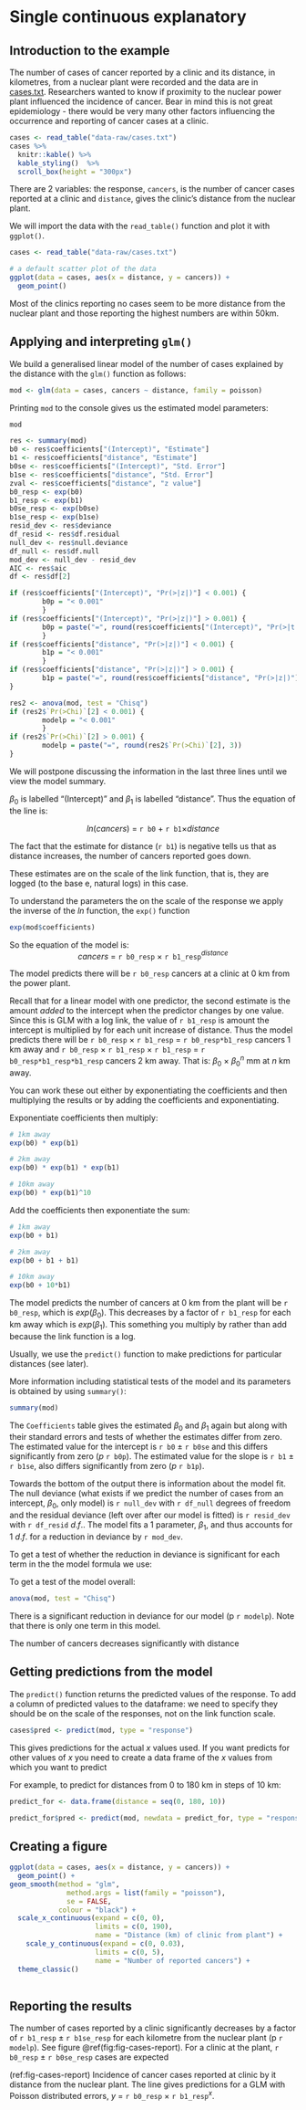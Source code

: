 # Single continuous explanatory {#pois-glm-single-cont}

## Introduction to the example {#intro-3}

The number of cases of cancer reported by a clinic and its distance, in kilometres, from a nuclear plant were recorded and the data are in [cases.txt](data-raw/cases.txt). Researchers wanted to know if proximity to the nuclear power plant influenced the incidence of cancer. Bear in mind this is not great epidemiology - there would be very many other factors influencing the occurrence and reporting of cancer cases at a clinic.


```r
cases <- read_table("data-raw/cases.txt")
cases %>% 
  knitr::kable() %>%
  kable_styling()  %>%
  scroll_box(height = "300px")
```


:::key
There are 2 variables: the response, `cancers`, is the number of cancer cases reported at a clinic and `distance`, gives the clinic's distance from the nuclear plant. 
:::


We will import the data with the `read_table()` function and plot it with `ggplot()`.

```r
cases <- read_table("data-raw/cases.txt")
```


```r
# a default scatter plot of the data
ggplot(data = cases, aes(x = distance, y = cancers)) +
  geom_point()
```
Most of the clinics reporting no cases seem to be more distance from the nuclear plant and those reporting the highest numbers are within 50km.

## Applying and interpreting `glm()` {#apply-interp-3}

We build a generalised linear model of the number of cases explained by the distance with the `glm()` function as follows:

```r
mod <- glm(data = cases, cancers ~ distance, family = poisson)
```
Printing `mod` to the console gives us the estimated model parameters:
```r
mod
```


```r
res <- summary(mod)
b0 <- res$coefficients["(Intercept)", "Estimate"]
b1 <- res$coefficients["distance", "Estimate"]
b0se <- res$coefficients["(Intercept)", "Std. Error"]
b1se <- res$coefficients["distance", "Std. Error"]
zval <- res$coefficients["distance", "z value"]
b0_resp <- exp(b0)
b1_resp <- exp(b1)
b0se_resp <- exp(b0se)
b1se_resp <- exp(b1se)
resid_dev <- res$deviance
df_resid <- res$df.residual
null_dev <- res$null.deviance
df_null <- res$df.null
mod_dev <- null_dev - resid_dev
AIC <- res$aic
df <- res$df[2]

if (res$coefficients["(Intercept)", "Pr(>|z|)"] < 0.001) {
        b0p = "< 0.001"
        }
if (res$coefficients["(Intercept)", "Pr(>|z|)"] > 0.001) {
        b0p = paste("=", round(res$coefficients["(Intercept)", "Pr(>|t|)"], 3))
        }
if (res$coefficients["distance", "Pr(>|z|)"] < 0.001) {
        b1p = "< 0.001"
        }
if (res$coefficients["distance", "Pr(>|z|)"] > 0.001) {
        b1p = paste("=", round(res$coefficients["distance", "Pr(>|z|)"], 3))
}

res2 <- anova(mod, test = "Chisq") 
if (res2$`Pr(>Chi)`[2] < 0.001) {
        modelp = "< 0.001"
        }
if (res2$`Pr(>Chi)`[2] > 0.001) {
        modelp = paste("=", round(res2$`Pr(>Chi)`[2], 3))
}

```

We will postpone discussing the information in the last three lines until we view the model summary.

$\beta_{0}$ is labelled "(Intercept)" and $\beta_{1}$ is labelled "distance". Thus the equation of the line is:

<center> $ln(cancers)$ = `r b0` $+$ `r b1`$\times distance$ </center>

The fact that the estimate for distance (`r b1`) is negative tells us that as distance increases, the number of cancers reported goes down.

These estimates are on the scale of the link function, that is, they are logged (to the base e, natural logs) in this case.

To understand the parameters the on the scale of the response we apply the inverse of the $ln$ function, the `exp()` function

```r
exp(mod$coefficients)
```

So the equation of the model is:
<center> $cancers$ = `r b0_resp` $\times$ `r b1_resp`$^{distance}$ </center>

The model predicts there will be `r b0_resp` cancers at a clinic at 0 km from the power plant.

Recall that for a linear model with one predictor, the second estimate is the amount *added* to the intercept when the predictor changes by one value. Since this is GLM with a log link, the value of `r b1_resp` is amount the intercept is multiplied by for each unit increase of distance. Thus the model predicts there will be `r b0_resp` $\times$ `r b1_resp` =  `r b0_resp*b1_resp` cancers 1 km away and `r b0_resp` $\times$ `r b1_resp` $\times$ `r b1_resp` =  `r b0_resp*b1_resp*b1_resp` cancers 2 km away. That is: $\beta_{0}$ $\times$ $\beta_{0}^n$ mm at $n$ km away.

You can work these out either by exponentiating the coefficients and then multiplying the results or by adding the coefficients and exponentiating.

Exponentiate coefficients then multiply:
```r
# 1km away
exp(b0) * exp(b1)

# 2km away
exp(b0) * exp(b1) * exp(b1)

# 10km away
exp(b0) * exp(b1)^10

```
Add the coefficients then exponentiate the sum: 
```r
# 1km away
exp(b0 + b1)

# 2km away
exp(b0 + b1 + b1)

# 10km away
exp(b0 + 10*b1)
```

:::key
The model predicts the number of cancers at 0 km from the plant will be `r b0_resp`, which is $exp(\beta_{0})$. This decreases by a factor of `r b1_resp` for each km away which is $exp(\beta_{1})$. This something you multiply by rather than add because the link function is a log.
:::


Usually, we use the `predict()` function to make predictions for particular distances (see later).

More information including statistical tests of the model and its parameters is obtained by using `summary()`:

```r
summary(mod) 
```
The `Coefficients` table gives the estimated $\beta_{0}$ and $\beta_{1}$ again but along with their standard errors and tests of whether the estimates differ from zero. The estimated value for the intercept is `r b0` $\pm$ `r b0se` and this differs significantly from zero ($p$ `r b0p`). The estimated value for the slope is `r b1` $\pm$ `r b1se`, also differs significantly from zero ($p$ `r b1p`). 

Towards the bottom of the output there is information about the model fit. The null deviance (what exists if we predict the number of cases from an intercept, $\beta_{0}$, only model) is `r null_dev` with `r df_null` degrees of freedom and the residual deviance (left over after our model is fitted) is `r resid_dev` with `r df_resid` $d.f.$. The model fits a 1 parameter, $\beta_{1}$, and thus accounts for 1 $d.f.$ for a reduction in deviance by `r mod_dev`.

To get a test of whether the reduction in deviance is significant for each term in the the model formula we use:


To get a test of the model overall:

```r
anova(mod, test = "Chisq") 
```

There is a significant reduction in deviance for our model (p `r modelp`). Note that there is only one term in this model.

:::key
The number of cancers decreases significantly with distance
:::

## Getting predictions from the model {#get-pred-3}

The `predict()` function returns the predicted values of the response. To add a column of predicted values to the dataframe:
we need to specify they should be on the scale of the responses, not on the link function scale.

```r
cases$pred <- predict(mod, type = "response")
```


This gives predictions for the actual $x$ values used. If you want predicts for other values of $x$ you need to create a data frame of the $x$ values from which you want to predict

For example, to predict for distances from 0 to 180 km in steps of 10 km:
```r
predict_for <- data.frame(distance = seq(0, 180, 10))
```


```r
predict_for$pred <- predict(mod, newdata = predict_for, type = "response")
```

## Creating a figure {#fig-3}

```r
ggplot(data = cases, aes(x = distance, y = cancers)) +
  geom_point() +
geom_smooth(method = "glm",
              method.args = list(family = "poisson"),
              se = FALSE,
            colour = "black") +
  scale_x_continuous(expand = c(0, 0),
                     limits = c(0, 190),
                     name = "Distance (km) of clinic from plant") +
    scale_y_continuous(expand = c(0, 0.03),
                     limits = c(0, 5),
                     name = "Number of reported cancers") +
  theme_classic()
  
```


## Reporting the results {#report-3}

The number of cases reported by a clinic significantly decreases by a factor of `r b1_resp` $\pm$ `r b1se_resp` for each kilometre from the nuclear plant (p `r modelp`). See figure \@ref(fig:fig-cases-report). For a clinic at the plant, `r b0_resp` $\pm$ `r b0se_resp` cases are expected

(ref:fig-cases-report) Incidence of cancer cases reported at clinic by it distance from the nuclear plant. The line gives predictions for a GLM with Poisson distributed errors, $y$ = `r b0_resp` $\times$ `r b1_resp`$^{x}$.

```r
```
